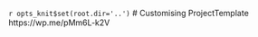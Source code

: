 `r opts_knit$set(root.dir='..')`                                                                    # Customising ProjectTemplate           https://wp.me/pMm6L-k2V